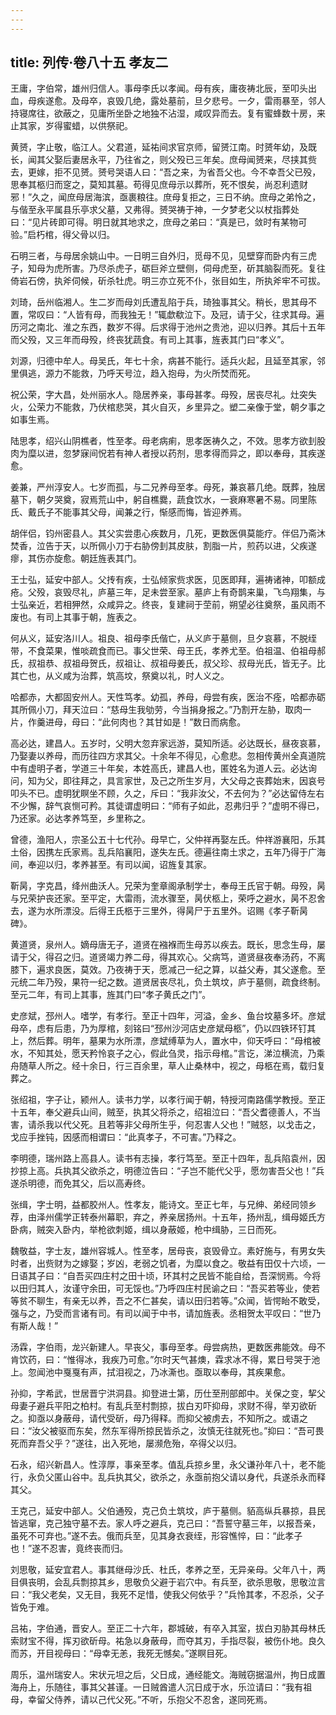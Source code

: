 ```yaml
---
---
---
```

title: 列传·卷八十五 孝友二
---

王庸，字伯常，雄州归信人。事母李氏以孝闻。母有疾，庸夜祷北辰，至叩头出血，母疾遂愈。及母卒，哀毁几绝，露处墓前，旦夕悲号。一夕，雷雨暴至，邻人持寝席往，欲蔽之，见庸所坐卧之地独不沾湿，咸叹异而去。复有蜜蜂数十房，来止其家，岁得蜜蜡，以供祭祀。

黄赟，字止敬，临江人。父君道，延祐间求官京师，留赟江南。时赟年幼，及既长，闻其父娶后妻居永平，乃往省之，则父殁已三年矣。庶母闻赟来，尽挟其赀去，更嫁，拒不见赟。赟号哭语人曰：“吾之来，为省吾父也。今不幸吾父已殁，思奉其柩归而窆之，莫知其墓。苟得见庶母示以葬所，死不恨矣，尚忍利遗财邪！”久之，闻庶母居海滨，亟裹粮往。庶母复拒之，三日不纳。庶母之弟怜之，与偕至永平属县乐亭求父墓，又弗得。赟哭祷于神，一夕梦老父以杖指葬处曰：“见片砖即可得。明日就其地求之，庶母之弟曰：“真是已，敛时有某物可验。”启朽棺，得父骨以归。

石明三者，与母居余姚山中。一日明三自外归，觅母不见，见壁穿而卧内有三虎子，知母为虎所害。乃尽杀虎子，砺巨斧立壁侧，伺母虎至，斫其脑裂而死。复往倚岩石傍，执斧伺候，斫杀牡虎。明三亦立死不仆，张目如生，所执斧牢不可拔。

刘琦，岳州临湘人。生二岁而母刘氏遭乱陷于兵，琦独事其父。稍长，思其母不置，常叹曰：“人皆有母，而我独无！”辄歔欷泣下。及冠，请于父，往求其母。遍历河之南北、淮之东西，数岁不得。后求得于池州之贵池，迎以归养。其后十五年而父殁，又三年而母殁，终丧犹蔬食。有司上其事，旌表其门曰“孝义”。

刘源，归德中牟人。母吴氏，年七十余，病甚不能行。适兵火起，且延至其家，邻里俱逃，源力不能救，乃呼天号泣，趋入抱母，为火所焚而死。

祝公荣，字大昌，处州丽水人。隐居养亲，事母甚孝。母殁，居丧尽礼。灶突失火，公荣力不能救，乃伏棺悲哭，其火自灭，乡里异之。塑二亲像于堂，朝夕事之如事生焉。

陆思孝，绍兴山阴樵者，性至孝。母老病痢，思孝医祷久之，不效。思孝方欲刲股肉为糜以进，忽梦寐间怳若有神人者授以药剂，思孝得而异之，即以奉母，其疾遂愈。

姜兼，严州淳安人。七岁而孤，与二兄养母至孝。母死，兼哀慕几绝。既葬，独居墓下，朝夕哭奠，寂焉荒山中，躬自樵爨，蔬食饮水，一衰麻寒暑不易。同里陈氏、戴氏子不能事其父母，闻兼之行，惭感而悔，皆迎养焉。

胡伴侣，钧州密县人。其父实尝患心疾数月，几死，更数医俱莫能疗。伴侣乃斋沐焚香，泣告于天，以所佩小刀于右胁傍刲其皮肤，割脂一片，煎药以进，父疾遂瘳，其伤亦旋愈。朝廷旌表其门。

王士弘，延安中部人。父抟有疾，士弘倾家赀求医，见医即拜，遍祷诸神，叩额成疮。父殁，哀毁尽礼，庐墓三年，足未尝至家。墓庐上有奇鹊来巢，飞鸟翔集，与士弘亲近，若相狎然，众咸异之。终丧，复建祠于茔前，朔望必往奠祭，虽风雨不废也。有司上其事于朝，旌表之。

何从义，延安洛川人。祖良、祖母李氏偕亡，从义庐于墓侧，旦夕哀慕，不脱绖带，不食菜果，惟啖疏食而已。事父世荣、母王氏，孝养尤至。伯祖温、伯祖母郝氏，叔祖恭、叔祖母贺氏，叔祖让、叔祖母姜氏，叔父珍、叔母光氏，皆无子。比其亡也，从义咸为治葬，筑高坟，祭奠以礼，时人义之。

哈都赤，大都固安州人。天性笃孝。幼孤，养母，母尝有疾，医治不痊，哈都赤砺其所佩小刀，拜天泣曰：“慈母生我劬劳，今当捐身报之。”乃割开左胁，取肉一片，作羹进母，母曰：“此何肉也？其甘如是！”数日而病愈。

高必达，建昌人。五岁时，父明大忽弃家远游，莫知所适。必达既长，昼夜哀慕，乃娶妻以养母，而历往四方求其父。十余年不得见，心愈悲。忽相传黄州全真道院中有虚明子者，学道三十年矣，本姓高氏，建昌人也，匿姓名为道人云。必达询问，知为父，即往拜之，具言家世，及己之所生岁月，大父母之丧葬始末，因哀号叩头不已。虚明犹瞑坐不顾，久之，斥曰：“我非汝父，不去何为？”必达留侍左右不少懈，辞气哀恻可矜。其徒谓虚明曰：“师有子如此，忍弗归乎？”虚明不得已，乃还家。必达孝养笃至，乡里称之。

曾德，渔阳人，宗圣公五十七代孙。母早亡，父仲祥再娶左氏。仲祥游襄阳，乐其土俗，因携左氏家焉。乱兵陷襄阳，遂失左氏。德遍往南土求之，五年乃得于广海间，奉迎以归，孝养甚至。有司以闻，诏旌复其家。

靳昺，字克昌，绛州曲沃人。兄荣为奎章阁承制学士，奉母王氏官于朝。母殁，昺与兄荣护丧还家。至平定，大雷雨，流水骤至，昺伏柩上，荣呼之避水，昺不忍舍去，遂为水所漂没。后得王氏柩于三里外，得昺尸于五里外。诏赐《孝子靳昺碑》。

黄道贤，泉州人。嫡母唐无子，道贤在襁褓而生母苏以疾去。既长，思念生母，屡请于父，得召之归。道贤竭力养二母，得其欢心。父病笃，道贤昼夜奉汤药，不离膝下，遍求良医，莫效。乃夜祷于天，愿减己一纪之算，以益父寿，其父遂愈。至元统二年乃殁，果符一纪之数。道贤居丧尽礼，负土筑坟，庐于墓侧，疏食终制。至元二年，有司上其事，旌其门曰“孝子黄氏之门”。

史彦斌，邳州人。嗜学，有孝行。至正十四年，河溢，金乡、鱼台坟墓多坏。彦斌母卒，虑有后患，乃为厚棺，刻铭曰“邳州沙河店史彦斌母柩”，仍以四铁环钉其上，然后葬。明年，墓果为水所漂，彦斌缚草为人，置水中，仰天呼曰：“母棺被水，不知其处，愿天矜怜哀子之心，假此刍灵，指示母棺。”言讫，涕泣横流，乃乘舟随草人所之。经十余日，行三百余里，草人止桑林中，视之，母柩在焉，载归复葬之。

张绍祖，字子让，颍州人。读书力学，以孝行闻于朝，特授河南路儒学教授。至正十五年，奉父避兵山间，贼至，执其父将杀之，绍祖泣曰：“吾父耆德善人，不当害，请杀我以代父死。且若等非父母所生乎，何忍害人父也！”贼怒，以戈击之，戈应手挫钝，因感而相谓曰：“此真孝子，不可害。”乃释之。

李明德，瑞州路上高县人。读书有志操，孝行笃至。至正十四年，乱兵陷袁州，因抄掠上高。兵执其父欲杀之，明德泣告曰：“子岂不能代父乎，愿勿害吾父也！”兵遂杀明德，而免其父，后以高寿终。

张缉，字士明，益都胶州人。性孝友，能诗文。至正七年，与兄绅、弟经同领乡荐，由泽州儒学正转泰州幕职，弃之，养亲居扬州。十五年，扬州乱，缉母姬氏方卧病，贼突入卧内，举枪欲刺姬，缉以身蔽姬，枪中缉胁，三日而死。

魏敬益，字士友，雄州容城人。性至孝，居母丧，哀毁骨立。素好施与，有男女失时者，出赀财为之嫁娶；岁凶，老弱之饥者，为糜以食之。敬益有田仅十六顷，一日语其子曰：“自吾买四庄村之田十顷，环其村之民皆不能自给，吾深悯焉。今将以田归其人，汝谨守余田，可无馁也。”乃呼四庄村民谕之曰：“吾买若等业，使若等贫不聊生，有亲无以养，吾之不仁甚矣，请以田归若等。”众闻，皆愕眙不敢受，强与之，乃受而言诸有司。有司以闻于中书，请加旌表。丞相贺太平叹曰：“世乃有斯人哉！”

汤霖，字伯雨，龙兴新建人。早丧父，事母至孝。母尝病热，更数医弗能效。母不肯饮药，曰：“惟得冰，我疾乃可愈。”尔时天气甚燠，霖求冰不得，累日号哭于池上。忽闻池中戛戛有声，拭泪视之，乃冰澌也。亟取以奉母，其疾果愈。

孙抑，字希武，世居晋宁洪洞县。抑登进士第，历仕至刑部郎中。关保之变，挈父母妻子避兵平阳之柏村。有乱兵至村剽掠，拔白刃吓抑母，求财不得，举刃欲斫之。抑亟以身蔽母，请代受斫，母乃得释。而抑父被虏去，不知所之。或语之曰：“汝父被驱而东矣，然东军得所掠民皆杀之，汝慎无往就死也。”抑曰：“吾可畏死而弃吾父乎？”遂往，出入死地，屡濒危殆，卒得父以归。

石永，绍兴新昌人。性淳厚，事亲至孝。值乱兵掠乡里，永父谦孙年八十，老不能行，永负父匿山谷中。乱兵执其父，欲杀之，永亟前抱父请以身代，兵遂杀永而释其父。

王克己，延安中部人。父伯通殁，克己负土筑坟，庐于墓侧。貊高纵兵暴掠，县民皆逃窜，克己独守墓不去。家人呼之避兵，克己曰：“吾誓守墓三年，以报吾亲，虽死不可弃也。”遂不去。俄而兵至，见其身衣衰绖，形容憔悴，曰：“此孝子也！”遂不忍害，竟终丧而归。

刘思敬，延安宜君人。事其继母沙氏、杜氏，孝养之至，无异亲母。父年八十，两目俱丧明，会乱兵剽掠其乡，思敬负父避于岩穴中。有兵至，欲杀思敬，思敬泣言曰：“我父老矣，又无目，我死不足惜，使我父何依乎？”兵怜其孝，不忍杀，父子皆免于难。

吕祐，字伯通，晋安人。至正二十六年，郡城破，有卒入其室，拔白刃胁其母林氏索财宝不得，挥刃欲斫母。祐急以身蔽母，而夺其刃，手指尽裂，被伤仆地。良久而苏，开目视母曰：“母幸无恙，我死无憾矣。”遂瞑目死。

周乐，温州瑞安人。宋状元坦之后，父日成，通经能文。海贼窃据温州，拘日成置海舟上，乐随往，事其父甚谨。一日贼酋遣人沉日成于水，乐泣请曰：“我有祖母，幸留父侍养，请以己代父死。”不听，乐抱父不忍舍，遂同死焉。

